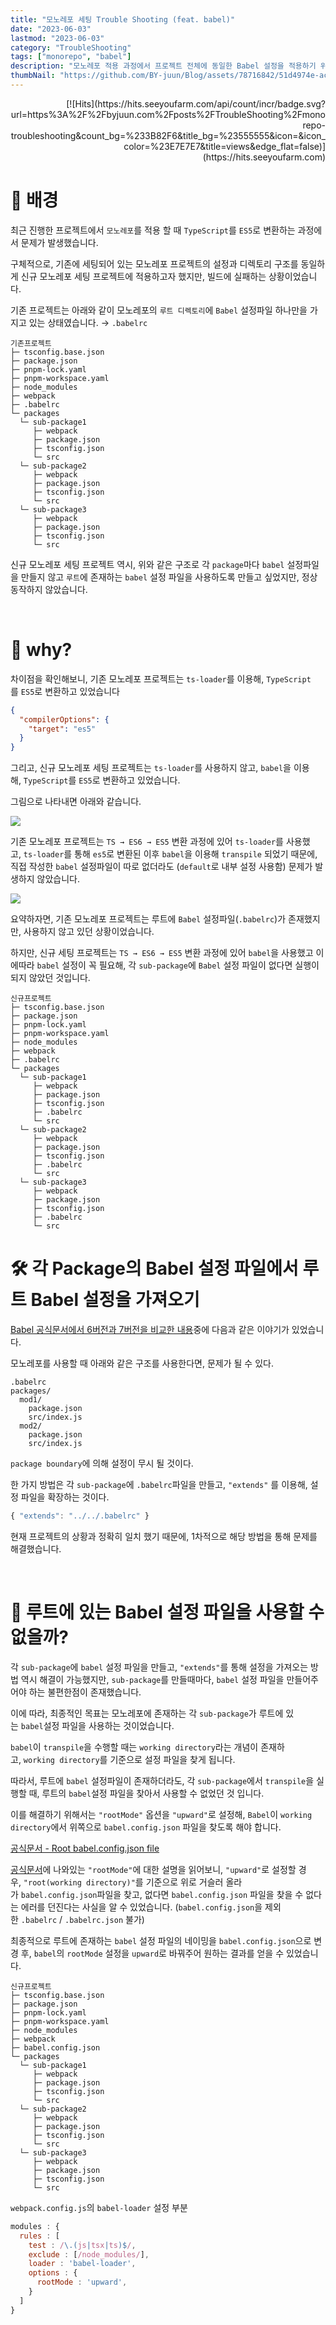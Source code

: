 ```yaml
---
title: "모노레포 세팅 Trouble Shooting (feat. babel)"
date: "2023-06-03"
lastmod: "2023-06-03"
category: "TroubleShooting"
tags: ["monorepo", "babel"]
description: "모노레포 적용 과정에서 프로젝트 전체에 동일한 Babel 설정을 적용하기 위한 트러블슈팅 내용을 다룬 포스트입니다."
thumbNail: "https://github.com/BY-juun/Blog/assets/78716842/51d4974e-ac53-4ad3-999e-135ec842d2d2"
---
```


<div align="right">
  [![Hits](https://hits.seeyoufarm.com/api/count/incr/badge.svg?url=https%3A%2F%2Fbyjuun.com%2Fposts%2FTroubleShooting%2Fmonorepo-troubleshooting&count_bg=%233B82F6&title_bg=%23555555&icon=&icon_color=%23E7E7E7&title=views&edge_flat=false)](https://hits.seeyoufarm.com)
</div>

# 🌄 배경

최근 진행한 프로젝트에서 `모노레포`를 적용 할 때 `TypeScript`를 `ES5`로 변환하는 과정에서 문제가 발생했습니다.

구체적으로, 기존에 세팅되어 있는 모노레포 프로젝트의 설정과 디렉토리 구조를 동일하게 신규 모노레포 세팅 프로젝트에 적용하고자 했지만, 빌드에 실패하는 상황이었습니다.

기존 프로젝트는 아래와 같이 모노레포의 `루트 디렉토리`에 `Babel` 설정파일 하나만을 가지고 있는 상태였습니다. → `.babelrc`

```text title="기존프로젝트 폴더구조"
기존프로젝트
├─ tsconfig.base.json
├─ package.json
├─ pnpm-lock.yaml
├─ pnpm-workspace.yaml
├─ node_modules
├─ webpack
├─ .babelrc
└─ packages
  └─ sub-package1
     ├─ webpack
     ├─ package.json
     ├─ tsconfig.json
     └─ src
  └─ sub-package2
     ├─ webpack
     ├─ package.json
     ├─ tsconfig.json
     └─ src
  └─ sub-package3
     ├─ webpack
     ├─ package.json
     ├─ tsconfig.json
     └─ src
```

신규 모노레포 세팅 프로젝트 역시, 위와 같은 구조로 각 `package`마다 `babel` 설정파일을 만들지 않고 `루트`에 존재하는 `babel` 설정 파일을 사용하도록 만들고 싶었지만, 정상 동작하지 않았습니다.

<br />

# 🤔 why?

차이점을 확인해보니, 기존 모노레포 프로젝트는 `ts-loader`를 이용해, `TypeScript`를 `ES5`로 변환하고 있었습니다

```json title="tsconfig.json"
{
  "compilerOptions": {
    "target": "es5"
  }
}
```

그리고, 신규 모노레포 세팅 프로젝트는 `ts-loader`를 사용하지 않고, `babel`을 이용해, `TypeScript`를 `ES5`로 변환하고 있었습니다.

그림으로 나타내면 아래와 같습니다.

<img src="https://github.com/BY-juun/Blog/assets/78716842/b90cc7ff-e5bc-4d55-a714-71f51436468f" />

<br />

기존 모노레포 프로젝트는 `TS → ES6 → ES5` 변환 과정에 있어 `ts-loader`를 사용했고, `ts-loader`를 통해 `es5`로 변환된 이후 `babel`을 이용해 `transpile` 되었기 때문에, 직접 작성한 `babel` 설정파일이 따로 없더라도 (`default`로 내부 설정 사용함) 문제가 발생하지 않았습니다.

<img src="https://github.com/BY-juun/Blog/assets/78716842/7c9b1289-474d-4930-9d5a-93e869874fd1" />

요약하자면, 기존 모노레포 프로젝트는 루트에 `Babel` 설정파일(`.babelrc`)가 존재했지만, 사용하지 않고 있던 상황이었습니다.

하지만, 신규 세팅 프로젝트는 `TS → ES6 → ES5` 변환 과정에 있어 `babel`을 사용했고 이에따라 `babel` 설정이 꼭 필요해, 각 `sub-package`에 `Babel` 설정 파일이 없다면 실행이 되지 않았던 것입니다.

```text title="신규프로젝트 폴더구조" {14,20,26}
신규프로젝트
├─ tsconfig.base.json
├─ package.json
├─ pnpm-lock.yaml
├─ pnpm-workspace.yaml
├─ node_modules
├─ webpack
├─ .babelrc
└─ packages
  └─ sub-package1
     ├─ webpack
     ├─ package.json
     ├─ tsconfig.json
     ├─ .babelrc
     └─ src
  └─ sub-package2
     ├─ webpack
     ├─ package.json
     ├─ tsconfig.json
     ├─ .babelrc
     └─ src
  └─ sub-package3
     ├─ webpack
     ├─ package.json
     ├─ tsconfig.json
     ├─ .babelrc
     └─ src

```

# 🛠 각 Package의 Babel 설정 파일에서 루트 Babel 설정을 가져오기

[Babel 공식문서에서 6버전과 7버전을 비교한 내용](https://babeljs.io/docs/config-files#6x-vs-7x-babelrc-loading)중에 다음과 같은 이야기가 있었습니다.

모노레포를 사용할 때 아래와 같은 구조를 사용한다면, 문제가 될 수 있다.

```text
.babelrc
packages/
  mod1/
    package.json
    src/index.js
  mod2/
    package.json
    src/index.js

```

`package boundary`에 의해 설정이 무시 될 것이다.

한 가지 방법은 각 `sub-package`에 `.babelrc`파일을 만들고, `"extends"` 를 이용해, 설정 파일을 확장하는 것이다.

```javascript title=".babelrc"
{ "extends": "../../.babelrc" }
```

현재 프로젝트의 상황과 정확히 일치 했기 때문에, 1차적으로 해당 방법을 통해 문제를 해결했습니다.

<br />

# 🧐 루트에 있는 Babel 설정 파일을 사용할 수 없을까?

각 `sub-package`에 `babel` 설정 파일을 만들고, `"extends"`를 통해 설정을 가져오는 방법 역시 해결이 가능했지만, `sub-package`를 만들때마다, `babel` 설정 파일을 만들어주어야 하는 불편한점이 존재했습니다.

이에 따라, 최종적인 목표는 모노레포에 존재하는 각 `sub-package`가 루트에 있는 `babel`설정 파일을 사용하는 것이었습니다.

`babel`이 `transpile`을 수행할 때는 `working directory`라는 개념이 존재하고, `working directory`를 기준으로 설정 파일을 찾게 됩니다.

따라서, 루트에 `babel` 설정파일이 존재하더라도, 각 `sub-package`에서 `transpile`을 실행할 때, 루트의 `babel`설정 파일을 찾아서 사용할 수 없었던 것 입니다.

이를 해결하기 위해서는 `"rootMode"` 옵션을 `"upward"`로 설정해, `Babel`이 `working directory`에서 위쪽으로 `babel.config.json` 파일을 찾도록 해야 합니다.

[공식문서 - Root babel.config.json file](https://babeljs.io/docs/config-files#6x-vs-7x-babelrc-loading)

[공식문서](https://babeljs.io/docs/options#rootmode)에 나와있는 `"rootMode"`에 대한 설명을 읽어보니, `"upward"`로 설정할 경우, `"root(working directory)"`를 기준으로 위로 거슬러 올라가 `babel.config.json`파일을 찾고, 없다면 `babel.config.json` 파일을 찾을 수 없다는 에러를 던진다는 사실을 알 수 있었습니다. (`babel.config.json`을 제외한 `.babelrc` / `.babelrc.json` 불가)

최종적으로 루트에 존재하는 `babel` 설정 파일의 네이밍을 `babel.config.json`으로 변경 후, `babel`의 `rootMode` 설정을 `upward`로 바꿔주어 원하는 결과를 얻을 수 있었습니다.

```text title="신규프로젝트 폴더구조" {8}
신규프로젝트
├─ tsconfig.base.json
├─ package.json
├─ pnpm-lock.yaml
├─ pnpm-workspace.yaml
├─ node_modules
├─ webpack
├─ babel.config.json
└─ packages
  └─ sub-package1
     ├─ webpack
     ├─ package.json
     ├─ tsconfig.json
     └─ src
  └─ sub-package2
     ├─ webpack
     ├─ package.json
     ├─ tsconfig.json
     └─ src
  └─ sub-package3
     ├─ webpack
     ├─ package.json
     ├─ tsconfig.json
     └─ src

```

`webpack.config.js`의 `babel-loader` 설정 부분

```javascript title="webpack.config.js"
modules : {
  rules : [
    test : /\.(js|tsx|ts)$/,
    exclude : [/node_modules/],
    loader : 'babel-loader',
    options : {
      rootMode : 'upward',
    }
  ]
}
```
